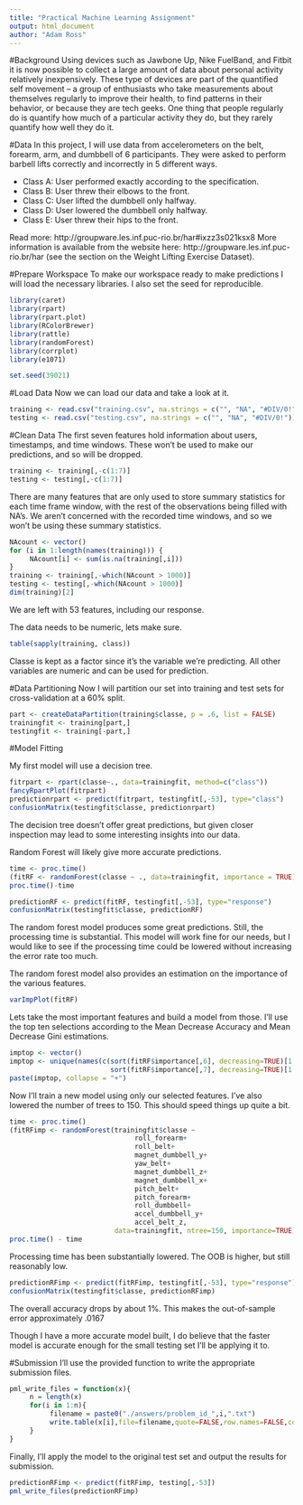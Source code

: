 ```yaml
---
title: "Practical Machine Learning Assignment"
output: html_document
author: "Adam Ross"
---
```


#Background
Using devices such as Jawbone Up, Nike FuelBand, and Fitbit it is now possible to collect a large amount of data about personal activity relatively inexpensively. These type of devices are part of the quantified self movement – a group of enthusiasts who take measurements about themselves regularly to improve their health, to find patterns in their behavior, or because they are tech geeks. One thing that people regularly do is quantify how much of a particular activity they do, but they rarely quantify how well they do it. 

#Data
In this project, I will use data from accelerometers on the belt, forearm, arm, and dumbbell of 6 participants. They were asked to perform barbell lifts correctly and incorrectly in 5 different ways. 

* Class A: User performed exactly according to the specification.
* Class B: User threw their elbows to the front.
* Class C: User lifted the dumbbell only halfway.
* Class D: User lowered the dumbbell only halfway.
* Class E: User threw their hips to the front.

Read more: http://groupware.les.inf.puc-rio.br/har#ixzz3s021ksx8
More information is available from the website here: http://groupware.les.inf.puc-rio.br/har (see the section on the Weight Lifting Exercise Dataset). 

#Prepare Workspace
To make our workspace ready to make predictions I will load the necessary libraries. I also set the seed for reproducible. 
```r
library(caret)
library(rpart)
library(rpart.plot)
library(RColorBrewer)
library(rattle)
library(randomForest)
library(corrplot)
library(e1071)

set.seed(39021)
```

#Load Data
Now we can load our data and take a look at it.
```r
training <- read.csv("training.csv", na.strings = c("", "NA", "#DIV/0!"))
testing <- read.csv("testing.csv", na.strings = c("", "NA", "#DIV/0!"))
```

#Clean Data
The first seven features hold information about users, timestamps, and time windows. These won't be used to make our predictions, and so will be dropped.
```r
training <- training[,-c(1:7)]
testing <- testing[,-c(1:7)]
```

There are many features that are only used to store summary statistics for each time frame window, with the rest of the observations being filled with NA's. We aren't concerned with the recorded time windows, and so we won't be using these summary statistics.
```r
NAcount <- vector()
for (i in 1:length(names(training))) {
     NAcount[i] <- sum(is.na(training[,i]))
}
training <- training[,-which(NAcount > 1000)]
testing <- testing[,-which(NAcount > 1000)]
dim(training)[2]
```
We are left with 53 features, including our response.

The data needs to be numeric, lets make sure.
```r
table(sapply(training, class))
```
Classe is kept as a factor since it's the variable we're predicting. All other variables are numeric and can be used for prediction.

#Data Partitioning
Now I will partition our set into training and test sets for cross-validation at a 60% split.
```r
part <- createDataPartition(training$classe, p = .6, list = FALSE)
trainingfit <- training[part,]
testingfit <- training[-part,]
```

#Model Fitting

My first model will use a decision tree.
```r
fitrpart <- rpart(classe~., data=trainingfit, method=c("class"))
fancyRpartPlot(fitrpart)
predictionrpart <- predict(fitrpart, testingfit[,-53], type="class")
confusionMatrix(testingfit$classe, predictionrpart)
```
The decision tree doesn't offer great predictions, but given closer inspection may lead to some interesting insights into our data.

Random Forest will likely give more accurate predictions.
```r
time <- proc.time()
(fitRF <- randomForest(classe ~ ., data=trainingfit, importance = TRUE))
proc.time()-time
```

```r
predictionRF <- predict(fitRF, testingfit[,-53], type="response")
confusionMatrix(testingfit$classe, predictionRF)
```
The random forest model produces some great predictions. Still, the processing time is substantial. This model will work fine for our needs, but I would like to see if the processing time could be lowered without increasing the error rate too much.

The random forest model also provides an estimation on the importance of the various features.
```r
varImpPlot(fitRF)
```

Lets take the most important features and build a model from those. I'll use the top ten selections according to the Mean Decrease Accuracy and Mean Decrease Gini estimations.
```r
imptop <- vector()
imptop <- unique(names(c(sort(fitRF$importance[,6], decreasing=TRUE)[1:10],
                         sort(fitRF$importance[,7], decreasing=TRUE)[1:10])))
paste(imptop, collapse = "+")
```

Now I'll train a new model using only our selected features. I've also lowered the number of trees to 150. This should speed things up quite a bit.
```r
time <- proc.time()
(fitRFimp <- randomForest(trainingfit$classe ~ 
                               roll_forearm+
                               roll_belt+
                               magnet_dumbbell_y+
                               yaw_belt+
                               magnet_dumbbell_z+
                               magnet_dumbbell_x+
                               pitch_belt+
                               pitch_forearm+
                               roll_dumbbell+
                               accel_dumbbell_y+
                               accel_belt_z,
                          data=trainingfit, ntree=150, importance=TRUE))
proc.time() - time
```
Processing time has been substantially lowered. The OOB is higher, but still reasonably low.
```r
predictionRFimp <- predict(fitRFimp, testingfit[,-53], type="response")
confusionMatrix(testingfit$classe, predictionRFimp)
```
The overall accuracy drops by about 1%. This makes the out-of-sample error approximately .0167

Though I have a more accurate model built, I do believe that the faster model is accurate enough for the small testing set I'll be applying it to.

#Submission
I'll use the provided function to write the appropriate submission files.
```r
pml_write_files = function(x){
     n = length(x)
     for(i in 1:n){
          filename = paste0("./answers/problem_id_",i,".txt")
          write.table(x[i],file=filename,quote=FALSE,row.names=FALSE,col.names=FALSE)
     }
}
```

Finally, I'll apply the model to the original test set and output the results for submission.
```r
predictionRFimp <- predict(fitRFimp, testing[,-53])
pml_write_files(predictionRFimp)
```